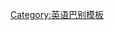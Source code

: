 {{User language-4|en-GB|This user speaks '''[[:Category:en-GB 使用者|British English]] ''' at a '''[[:Category:en-GB-4 使用者|near-native level]]'''.|英国英语}}<noinclude>
[[Category:英语巴别模板]]

</noinclude>